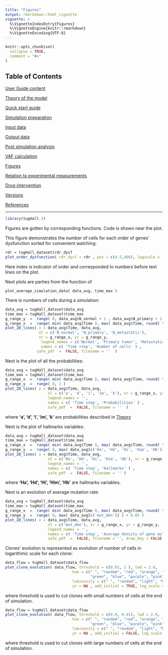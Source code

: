 ```yaml
---
title: "Figures"
output: rmarkdown::html_vignette
vignette: >
  %\VignetteIndexEntry{Figures}
  %\VignetteEngine{knitr::rmarkdown}
  %\VignetteEncoding{UTF-8}
---
```


```r
knitr::opts_chunk$set(
  collapse = TRUE,
  comment = "#>"
)
```





## Table of Contents

[User Guide content](A_User_Guide.html)

[Theory of the model](B_Theory.html)

[Quick start guide](C_Quick_start.html)

[Simulation preparation](D_Simulation.html)

[Input data](E_Input.html)

[Output data](F_Output.html)

[Post simulation analysis](G_Analysis.html)

[VAF calculation](H_VAF.html)

[Figures](I_Figures.html)

[Relation to experimental measurements](J_Relation.html)

[Drug intervention](K_Drug_intervention.html)

[Versions](L_Versions.html)

[References](M_References.html)


---

```r
library(tugHall.3)
```

Figures are gotten by corresponding functions. Code is shown near the plot.

This figure demonstrates the number of cells for each order of genes' dysfunction sorted for convenient watching:

```r
rdr = tugHall_dataset$rdr_dysf
plot_order_dysfunction( rdr_dysf = rdr , pos = c(4.5,400), logscale = 'y', cex = 0.9 )
```

Here index is indicator of order and corresponded to numbers before text lines on the plot.

Next plots are parties from the function of 

    plot_average_simulation_data( data_avg, time_max )

There is numbers of cells during a simulation:

```r
data_avg = tugHall_dataset$data_avg
time_max = tugHall_dataset$time_max
g_range_y  =  range( 0, data_avg$N_normal + 1 , data_avg$N_primary + 1, data_avg$N_metastatic + 1 )
g_range_x  =  range( min( data_avg$Time ), max( data_avg$Time, round( time_max/10 +0.5 ) * 10  ) )
plot_2D_lines( x = data_avg$Time, data_avg, 
               nl = c('N_normal', 'N_primary', 'N_metastatic'), 
               xr = g_range_x, yr = g_range_y, 
                legend_names = c('Normal', 'Primary tumor', 'Metastatic'), 
                names = c( 'Time step', 'Number of cells' ) ,
              safe_pdf  =  FALSE, filename = ''  )
```

Next is the plot of all the probabilities:

```r
data_avg = tugHall_dataset$data_avg
time_max = tugHall_dataset$time_max
g_range_x  =  range( min( data_avg$Time ), max( data_avg$Time, round( time_max/10 +0.5 ) * 10  ) )
g_range_y  =  range( 0, 1 )
plot_2D_lines( x = data_avg$Time, data_avg,
                   nl = c('a', 'd', 'i', 'im', 'k'), xr = g_range_x, yr = g_range_y,
                   legend_names = '',
                   names = c( 'Time step', 'Probabilities' ) ,
                   safe_pdf  =  FALSE, filename = ''  )

```

where **'a', 'd', 'i', 'im', 'k'** are probabilities described in [Theory](B_Theory.html)

Next is the plot of hallmarks variables:

```r
data_avg = tugHall_dataset$data_avg
time_max = tugHall_dataset$time_max
g_range_x  =  range( min( data_avg$Time ), max( data_avg$Time, round( time_max/10 +0.5 ) * 10  ) )
g_range_y  =  range( 0, max( data_avg[c('Ha', 'Hd', 'Hi', 'Him', 'Hb')] ) + 0.04 )
plot_2D_lines( x = data_avg$Time, data_avg,
                   nl = c('Ha', 'Hd', 'Hi', 'Him', 'Hb'), xr = g_range_x, yr = g_range_y,
                   legend_names = '',
                   names = c( 'Time step', 'Hallmarks' ) ,
                   safe_pdf  =  FALSE, filename = '' )  
```

where **'Ha', 'Hd', 'Hi', 'Him', 'Hb'** are hallmarks variables.

Next is an evolution of average mutation rate:

```r
data_avg = tugHall_dataset$data_avg
time_max = tugHall_dataset$time_max
g_range_x  =  range( min( data_avg$Time ), max( data_avg$Time, round( time_max/10 +0.5 ) * 10  ) )
g_range_y  =  range( 0, max( data_avg[c('mut_den')] ) + 0.05 )
plot_2D_lines( x = data_avg$Time, data_avg,
                   nl = c('mut_den'), xr = g_range_x, yr = g_range_y,
                   legend_names = '',
                   names = c( 'Time step', 'Average density of gene mulfunction' ) ,
                   safe_pdf  =  FALSE, filename = '', draw_key = FALSE )
```


Clones' evolution is represented as evolution of number of cells in logarithmic scale for each clone:

```r
data_flow = tugHall_dataset$data_flow
plot_clone_evolution( data_flow, threshold = c(0.01, 1 ), lwd = 2.0,
                              hue = c(" ", "random", "red", "orange", "yellow",
                                      "green", "blue", "purple", "pink", "monochrome")[1],
                              luminosity = c(" ", "random", "light", "bright", "dark")[4],
                              yr = NA , add_initial = TRUE, log_scale = TRUE )
```

where threshold is used to cut clones with small numbers of cells at the end of simulation.


```r
data_flow = tugHall_dataset$data_flow
plot_clone_evolution( data_flow, threshold = c(0.0, 0.01), lwd = 2.0,
                              hue = c(" ", "random", "red", "orange", "yellow",
                                      "green", "blue", "purple", "pink", "monochrome")[1],
                              luminosity = c(" ", "random", "light", "bright", "dark")[4],
                              yr = NA , add_initial = FALSE, log_scale = TRUE )
```

where threshold is used to cut clones with large numbers of cells at the end of simulation.



